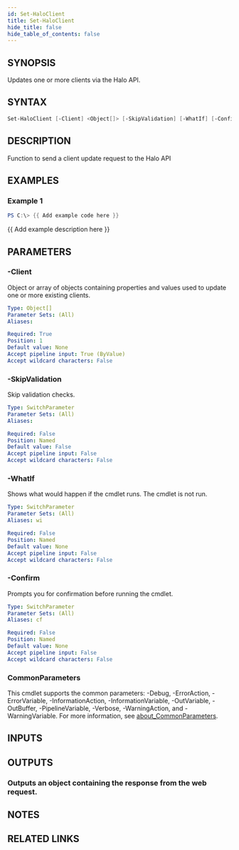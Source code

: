 ```yaml
---
id: Set-HaloClient
title: Set-HaloClient
hide_title: false
hide_table_of_contents: false
---
```


## SYNOPSIS

Updates one or more clients via the Halo API.

## SYNTAX

```powershell
Set-HaloClient [-Client] <Object[]> [-SkipValidation] [-WhatIf] [-Confirm] [<CommonParameters>]
```

## DESCRIPTION

Function to send a client update request to the Halo API

## EXAMPLES

### Example 1

```powershell
PS C:\> {{ Add example code here }}
```

{{ Add example description here }}

## PARAMETERS

### -Client

Object or array of objects containing properties and values used to update one or more existing clients.

```yaml
Type: Object[]
Parameter Sets: (All)
Aliases:

Required: True
Position: 1
Default value: None
Accept pipeline input: True (ByValue)
Accept wildcard characters: False
```

### -SkipValidation

Skip validation checks.

```yaml
Type: SwitchParameter
Parameter Sets: (All)
Aliases:

Required: False
Position: Named
Default value: False
Accept pipeline input: False
Accept wildcard characters: False
```

### -WhatIf

Shows what would happen if the cmdlet runs.
The cmdlet is not run.

```yaml
Type: SwitchParameter
Parameter Sets: (All)
Aliases: wi

Required: False
Position: Named
Default value: None
Accept pipeline input: False
Accept wildcard characters: False
```

### -Confirm

Prompts you for confirmation before running the cmdlet.

```yaml
Type: SwitchParameter
Parameter Sets: (All)
Aliases: cf

Required: False
Position: Named
Default value: None
Accept pipeline input: False
Accept wildcard characters: False
```

### CommonParameters

This cmdlet supports the common parameters: -Debug, -ErrorAction, -ErrorVariable, -InformationAction, -InformationVariable, -OutVariable, -OutBuffer, -PipelineVariable, -Verbose, -WarningAction, and -WarningVariable. For more information, see [about_CommonParameters](http://go.microsoft.com/fwlink/?LinkID=113216).

## INPUTS

## OUTPUTS

### Outputs an object containing the response from the web request.

## NOTES

## RELATED LINKS

